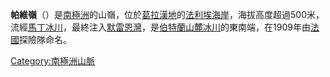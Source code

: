 {{Coord|68|34|S|66|59|W|display=title}}

'''帕維嶺'''（{{lang-en|Pavie Ridge}}）是[[南極洲|南極洲]]的山嶺，位於[[葛拉漢地|葛拉漢地]]的[[法利埃海岸|法利埃海岸]]，海拔高度超過500米，流經[[馬丁冰川|馬丁冰川]]，最終注入[[默雷恩灣|默雷恩灣]]，是[[伯特蘭山麓冰川|伯特蘭山麓冰川]]的東南端，在1909年由[[法國|法國]]探險隊命名。

{{DEFAULTSORT:Pavie Ridge}}
[[Category:南極洲山脈|Category:南極洲山脈]]


{{FallièresCoast-geo-stub}}